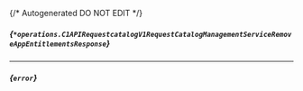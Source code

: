 {/* Autogenerated DO NOT EDIT  */}

##### *{`*operations.C1APIRequestcatalogV1RequestCatalogManagementServiceRemoveAppEntitlementsResponse`}*

<Collapsible defaultOpen openLabel={Labels.showProperties} closeLabel={Labels.hideProperties}>
  <C1APIRequestcatalogV1RequestCatalogManagementServiceRemoveAppEntitlementsResponse />
</Collapsible>


---
##### *{`error`}*


